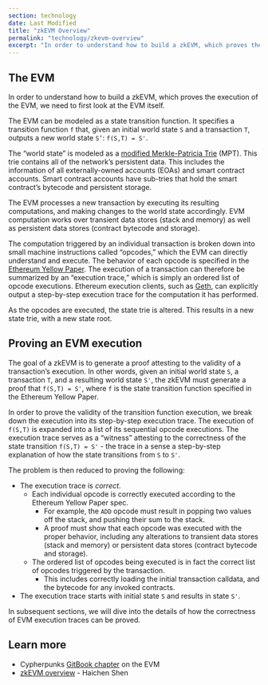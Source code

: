 ```yaml
---
section: technology
date: Last Modified
title: "zkEVM Overview"
permalink: "technology/zkevm-overview"
excerpt: "In order to understand how to build a zkEVM, which proves the execution of the EVM, we need to first look at the EVM itself."
---
```



## The EVM

In order to understand how to build a zkEVM, which proves the execution of the EVM, we need to first look at the EVM itself.

The EVM can be modeled as a state transition function. It specifies a transition function `f` that, given an initial world state `S` and a transaction `T`, outputs a new world state `S’`: `f(S,T) = S'`.

The “world state” is modeled as a [modified Merkle-Patricia Trie](https://ethereum.org/en/developers/docs/data-structures-and-encoding/patricia-merkle-trie/) (MPT). This trie contains all of the network’s persistent data. This includes the information of all externally-owned accounts (EOAs) and smart contract accounts. Smart contract accounts have sub-tries that hold the smart contract’s bytecode and persistent storage.

The EVM processes a new transaction by executing its resulting computations, and making changes to the world state accordingly. EVM computation works over transient data stores (stack and memory) as well as persistent data stores (contract bytecode and storage).

<ClickToZoom src={zkevm1} />

The computation triggered by an individual transaction is broken down into small machine instructions called “opcodes,” which the EVM can directly understand and execute. The behavior of each opcode is specified in the [Ethereum Yellow Paper](https://ethereum.github.io/yellowpaper/paper.pdf). The execution of a transaction can therefore be summarized by an “execution trace,” which is simply an ordered list of opcode executions. Ethereum execution clients, such as [Geth](https://geth.ethereum.org/), can explicitly output a step-by-step execution trace for the computation it has performed.

<ClickToZoom src={zkevm2} />

As the opcodes are executed, the state trie is altered. This results in a new state trie, with a new state root.

## Proving an EVM execution

The goal of a zkEVM is to generate a proof attesting to the validity of a transaction’s execution. In other words, given an initial world state `S`, a transaction `T`, and a resulting world state `S'`, the zkEVM must generate a proof that `f(S,T) = S'`, where `f` is the state transition function specified in the Ethereum Yellow Paper.

In order to prove the validity of the transition function execution, we break down the execution into its step-by-step execution trace. The execution of `f(S,T)` is expanded into a list of its sequential opcode executions. The execution trace serves as a “witness” attesting to the correctness of the state transition `f(S,T) = S'` - the trace in a sense a step-by-step explanation of how the state transitions from `S` to `S'`.

The problem is then reduced to proving the following:

- The execution trace is _correct_.
  - Each individual opcode is correctly executed according to the Ethereum Yellow Paper spec.
    - For example, the `ADD` opcode must result in popping two values off the stack, and pushing their sum to the stack.
    - A proof must show that each opcode was executed with the proper behavior, including any alterations to transient data stores (stack and memory) or persistent data stores (contract bytecode and storage).
  - The ordered list of opcodes being executed is in fact the correct list of opcodes triggered by the transaction.
    - This includes correctly loading the initial transaction calldata, and the bytecode for any invoked contracts.
- The execution trace starts with initial state `S` and results in state `S'`.

<ClickToZoom src={zkevm3} />

In subsequent sections, we will dive into the details of how the correctness of EVM execution traces can be proved.

## Learn more

- Cypherpunks [GitBook chapter](https://cypherpunks-core.github.io/ethereumbook/13evm.html) on the EVM
- [zkEVM overview](https://youtu.be/NHwd-gJ8xg4) - Haichen Shen
